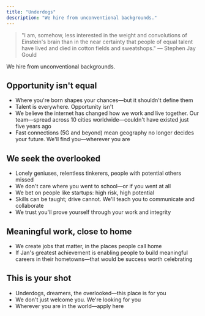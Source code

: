 ```yaml
---
title: "Underdogs"
description: "We hire from unconventional backgrounds."
---
```


> "I am, somehow, less interested in the weight and convolutions of Einstein's brain than in the near certainty that people of equal talent have lived and died in cotton fields and sweatshops." — Stephen Jay Gould

We hire from unconventional backgrounds.

## Opportunity isn't equal

- Where you're born shapes your chances—but it shouldn't define them
- Talent is everywhere. Opportunity isn't
- We believe the internet has changed how we work and live together. Our team—spread across 10 cities worldwide—couldn't have existed just five years ago
- Fast connections (5G and beyond) mean geography no longer decides your future. We'll find you—wherever you are

## We seek the overlooked

- Lonely geniuses, relentless tinkerers, people with potential others missed
- We don't care where you went to school—or if you went at all
- We bet on people like startups: high risk, high potential
- Skills can be taught; drive cannot. We'll teach you to communicate and collaborate
- We trust you'll prove yourself through your work and integrity

## Meaningful work, close to home

- We create jobs that matter, in the places people call home
- If Jan's greatest achievement is enabling people to build meaningful careers in their hometowns—that would be success worth celebrating

## This is your shot

- Underdogs, dreamers, the overlooked—this place is for you
- We don't just welcome you. We're looking for you
- Wherever you are in the world—apply here
